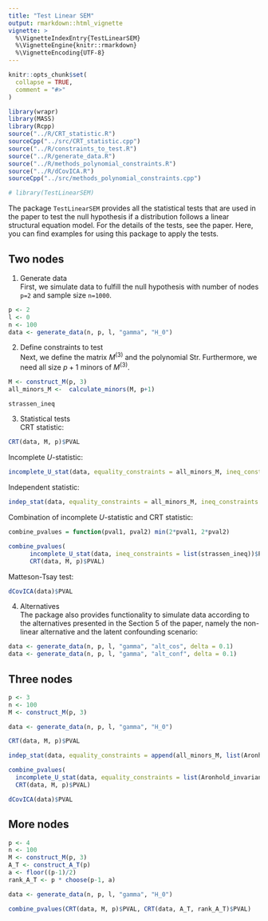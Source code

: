 ```yaml
---
title: "Test Linear SEM"
output: rmarkdown::html_vignette
vignette: >
  %\VignetteIndexEntry{TestLinearSEM}
  %\VignetteEngine{knitr::rmarkdown}
  %\VignetteEncoding{UTF-8}
---
```


```r
knitr::opts_chunk$set(
  collapse = TRUE,
  comment = "#>"
)
```

```r
library(wrapr)
library(MASS)
library(Rcpp)
source("../R/CRT_statistic.R")
sourceCpp("../src/CRT_statistic.cpp")
source("../R/constraints_to_test.R")
source("../R/generate_data.R")
source("../R/methods_polynomial_constraints.R")
source("../R/dCovICA.R")
sourceCpp("../src/methods_polynomial_constraints.cpp")

# library(TestLinearSEM)
```

The package `TestLinearSEM` provides all the statistical tests that are used in the paper to test the null hypothesis if a distribution follows a linear structural equation model. For the details of the tests, see the paper. Here, you can find examples for using this package to apply the tests.

## Two nodes

1.  Generate data\
    First, we simulate data to fulfill the null hypothesis with number of nodes `p=2` and sample size `n=1000`.

```r
p <- 2 
l <- 0
n <- 100
data <- generate_data(n, p, l, "gamma", "H_0")
```

2.  Define constraints to test\
    Next, we define the matrix $M^{(3)}$ and the polynomial $\text{Str}$. Furthermore, we need all size $p+1$ minors of $M^{(3)}$.

```r
M <- construct_M(p, 3)
all_minors_M <-  calculate_minors(M, p+1) 
```

```r
strassen_ineq
```

3.  Statistical tests\
    CRT statistic:

```r
CRT(data, M, p)$PVAL
```

Incomplete $U$-statistic:

```r
incomplete_U_stat(data, equality_constraints = all_minors_M, ineq_constraints = list(strassen_ineq))$PVAL
```

Independent statistic:

```r
indep_stat(data, equality_constraints = all_minors_M, ineq_constraints = list(strassen_ineq))$PVAL
```

Combination of incomplete $U$-statistic and CRT statistic:

```r
combine_pvalues = function(pval1, pval2) min(2*pval1, 2*pval2)

combine_pvalues(
      incomplete_U_stat(data, ineq_constraints = list(strassen_ineq))$PVAL,
      CRT(data, M, p)$PVAL)
```

Matteson-Tsay test:

```r
dCovICA(data)$PVAL
```

4.  Alternatives\
    The package also provides functionality to simulate data according to the alternatives presented in the Section 5 of the paper, namely the non-linear alternative and the latent confounding scenario:

```r
data <- generate_data(n, p, l, "gamma", "alt_cos", delta = 0.1)
data <- generate_data(n, p, l, "gamma", "alt_conf", delta = 0.1)
```

## Three nodes

```r
p <- 3
n <- 100
M <- construct_M(p, 3)

data <- generate_data(n, p, l, "gamma", "H_0")

CRT(data, M, p)$PVAL
```

```r
indep_stat(data, equality_constraints = append(all_minors_M, list(Aronhold_invariant)))$PVAL
```

```r
combine_pvalues(
  incomplete_U_stat(data, equality_constraints = list(Aronhold_invariant))$PVAL,
  CRT(data, M, p)$PVAL)
```

```r
dCovICA(data)$PVAL
```

## More nodes

```r
p <- 4
n <- 100
M <- construct_M(p, 3)
A_T <- construct_A_T(p)
a <- floor((p-1)/2)
rank_A_T <- p * choose(p-1, a)

data <- generate_data(n, p, l, "gamma", "H_0")

combine_pvalues(CRT(data, M, p)$PVAL, CRT(data, A_T, rank_A_T)$PVAL)
```
